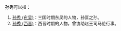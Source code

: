 '''孙秀'''可以指：
# [[孙秀_(东吴)|孙秀 (东吴)]]：三国时期东吴的人物，孙匡之孙。
# [[孙秀_(西晋)|孙秀 (西晋)]]：西晋时期的人物，曾协助赵王司马伦行事。

{{消歧义|X秀|Cat=二字孙姓人名消歧义}}